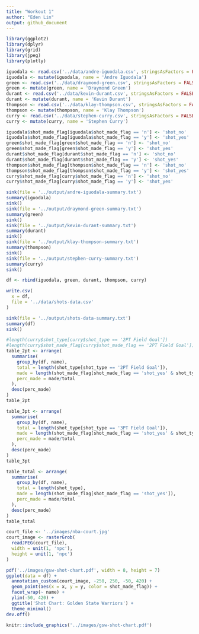 ```yaml
---
title: "Workout 1"
author: "Eden Lin"
output: github_document
---
```


```r
library(ggplot2)
library(dplyr)
library(grid)
library(jpeg)
library(plotly)
```

```r
iguodala <- read.csv('../data/andre-iguodala.csv', stringsAsFactors = FALSE)
iguodala <- mutate(iguodala, name = 'Andre Iguodala')
green <- read.csv('../data/draymond-green.csv', stringsAsFactors = FALSE)
green <- mutate(green, name = 'Draymond Green')
durant <- read.csv('../data/kevin-durant.csv', stringsAsFactors = FALSE)
durant <- mutate(durant, name = 'Kevin Durant')
thompson <- read.csv('../data/klay-thompson.csv', stringsAsFactors = FALSE)
thompson <- mutate(thompson, name = 'Klay Thompson')
curry <- read.csv('../data/stephen-curry.csv', stringsAsFactors = FALSE)
curry <- mutate(curry, name = 'Stephen Curry')
```

```r
iguodala$shot_made_flag[iguodala$shot_made_flag == 'n'] <- 'shot_no'
iguodala$shot_made_flag[iguodala$shot_made_flag == 'y'] <- 'shot_yes'
green$shot_made_flag[green$shot_made_flag == 'n'] <- 'shot_no'
green$shot_made_flag[green$shot_made_flag == 'y'] <- 'shot_yes'
durant$shot_made_flag[durant$shot_made_flag == 'n'] <- 'shot_no'
durant$shot_made_flag[durant$shot_made_flag == 'y'] <- 'shot_yes'
thompson$shot_made_flag[thompson$shot_made_flag == 'n'] <- 'shot_no'
thompson$shot_made_flag[thompson$shot_made_flag == 'y'] <- 'shot_yes'
curry$shot_made_flag[curry$shot_made_flag == 'n'] <- 'shot_no'
curry$shot_made_flag[curry$shot_made_flag == 'y'] <- 'shot_yes'
```

```r
sink(file = '../output/andre-iguodala-summary.txt')
summary(iguodala)
sink()
sink(file = '../output/draymond-green-summary.txt')
summary(green)
sink()
sink(file = '../output/kevin-durant-summary.txt')
summary(durant)
sink()
sink(file = '../output/klay-thompson-summary.txt')
summary(thompson)
sink()
sink(file = '../output/stephen-curry-summary.txt')
summary(curry)
sink()
```

```r
df <- rbind(iguodala, green, durant, thompson, curry)

write.csv(
  x = df,
  file = '../data/shots-data.csv'
)

sink(file = '../output/shots-data-summary.txt')
summary(df)
sink()
```

```r
#length(curry$shot_type[curry$shot_type == '2PT Field Goal'])
#length(curry$shot_made_flag[curry$shot_made_flag == '2PT Field Goal'])
table_2pt <- arrange(
  summarise(
    group_by(df, name),
    total = length(shot_type[shot_type == '2PT Field Goal']),
    made = length(shot_made_flag[shot_made_flag == 'shot_yes' & shot_type == '2PT Field Goal']),
    perc_made = made/total
  ),
  desc(perc_made)
)
table_2pt

table_3pt <- arrange(
  summarise(
    group_by(df, name),
    total = length(shot_type[shot_type == '3PT Field Goal']),
    made = length(shot_made_flag[shot_made_flag == 'shot_yes' & shot_type == '3PT Field Goal']),
    perc_made = made/total
  ),
  desc(perc_made)
)
table_3pt

table_total <- arrange(
  summarise(
    group_by(df, name),
    total = length(shot_type),
    made = length(shot_made_flag[shot_made_flag == 'shot_yes']),
    perc_made = made/total
  ),
  desc(perc_made)
)
table_total
```

```r
court_file <- '../images/nba-court.jpg'
court_image <- rasterGrob(
  readJPEG(court_file),
  width = unit(1, 'npc'),
  height = unit(1, 'npc')
)

pdf('../images/gsw-shot-chart.pdf', width = 8, height = 7)
ggplot(data = df) +
  annotation_custom(court_image, -250, 250, -50, 420) +
  geom_point(aes(x = x, y = y, color = shot_made_flag)) +
  facet_wrap(~ name) +
  ylim(-50, 420) +
  ggtitle('Shot Chart: Golden State Warriors') +
  theme_minimal()
dev.off()
```

```r
knitr::include_graphics('../images/gsw-shot-chart.pdf')
```